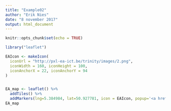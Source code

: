 ```yaml
---
title: "Example02"
author: "Erik Nies"
date: "8 november 2017"
output: html_document
---
```


```r
knitr::opts_chunk$set(echo = TRUE)
```

```r
library("leaflet")

EAIcon <- makeIcon(
  iconUrl = "http://pxl-ea-ict.be/trinity/images/2.png",
  iconWidth = 160, iconHeight = 100,
  iconAnchorX = 22, iconAnchorY = 94
)


EA_map <- leaflet() %>% 
  addTiles() %>%
  addMarkers(lng=5.384984, lat=50.927781, icon = EAIcon, popup='<a href="https://www.facebook.com/pbaeaict/">PBA EA-ICT!</a>')
EA_map
```
